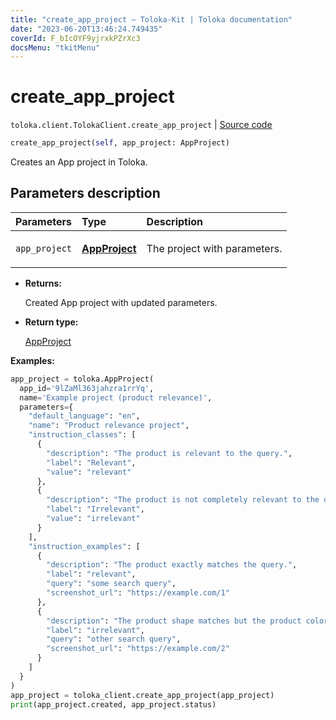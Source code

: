 ```yaml
---
title: "create_app_project — Toloka-Kit | Toloka documentation"
date: "2023-06-20T13:46:24.749435"
coverId: F_bIcOYF9yjrxkPZrXc3
docsMenu: "tkitMenu"
---
```


# create_app_project

`toloka.client.TolokaClient.create_app_project` | [Source code](https://github.com/Toloka/toloka-kit/blob/v1.2.0/src/client/__init__.py#L3721)

```python
create_app_project(self, app_project: AppProject)
```

Creates an App project in Toloka.

## Parameters description

| Parameters | Type | Description |
| :----------| :----| :-----------|
`app_project`|**[AppProject](/docs/toloka-kit/reference/toloka.client.app.AppProject)**|<p>The project with parameters.</p>

* **Returns:**

  Created App project with updated parameters.

* **Return type:**

  [AppProject](/docs/toloka-kit/reference/toloka.client.app.AppProject)

**Examples:**

```python
app_project = toloka.AppProject(
  app_id='9lZaMl363jahzra1rrYq',
  name='Example project (product relevance)',
  parameters={
    "default_language": "en",
    "name": "Product relevance project",
    "instruction_classes": [
      {
        "description": "The product is relevant to the query.",
        "label": "Relevant",
        "value": "relevant"
      },
      {
        "description": "The product is not completely relevant to the query.",
        "label": "Irrelevant",
        "value": "irrelevant"
      }
    ],
    "instruction_examples": [
      {
        "description": "The product exactly matches the query.",
        "label": "relevant",
        "query": "some search query",
        "screenshot_url": "https://example.com/1"
      },
      {
        "description": "The product shape matches but the product color does not.",
        "label": "irrelevant",
        "query": "other search query",
        "screenshot_url": "https://example.com/2"
      }
    ]
  }
)
app_project = toloka_client.create_app_project(app_project)
print(app_project.created, app_project.status)
```